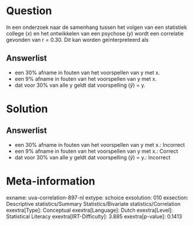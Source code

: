 Question
========

In een onderzoek naar de samenhang tussen het volgen van een statistiek
college (*x*) en het ontwikkelen van een psychose (*y*) wordt een
correlatie gevonden van r = 0.30. Dit kan worden geïnterpreteerd als

Answerlist
----------

* een 30% afname in fouten van het voorspellen van y met x.
* een 9% afname in fouten van het voorspellen van y met x.
* dat voor 30% van alle y geldt dat voorspelling ($\hat{y}$) = y.

Solution
========

Answerlist
----------

* een 30% afname in fouten van het voorspellen van y met x.: Incorrect
* een 9% afname in fouten van het voorspellen van y met x.: Correct
* dat voor 30% van alle y geldt dat voorspelling ($\hat{y}$) = y.: Incorrect

Meta-information
================
exname: uva-correlation-897-nl
extype: schoice
exsolution: 010
exsection: Descriptive statistics/Summary Statistics/Bivariate statistics/Correlation
exextra[Type]: Conceptual
exextra[Language]: Dutch
exextra[Level]: Statistical Literacy
exextra[IRT-Difficulty]: 3.885
exextra[p-value]: 0.1413
